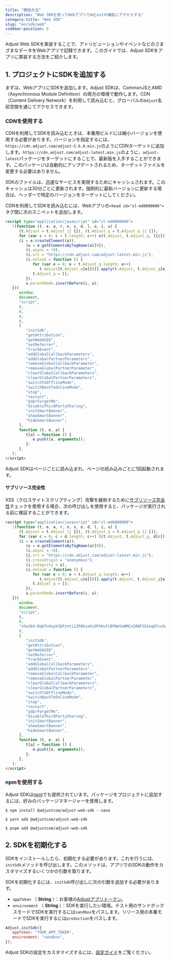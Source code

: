 ```yaml
---
title: "開始方法"
description: "Web SDKを使ってWebアプリでAdjustの機能にアクセスする"
category-title: "Web SDK"
slug: "en/sdk/web"
sidebar-position: 6
---
```

Adjust Web SDKを実装することで、アトリビューションやイベントなどのさまざまなデータをWebアプリで記録できます。このガイドでは、Adjust SDKをアプリに実装する方法をご紹介します。

1\. プロジェクトにSDKを追加する
--------------------

まずは、WebアプリにSDKを追加します。Adjust SDKは、CommonJSとAMD（Asynchronous Module Definition）の両方の環境で動作します。CDN（Content Delivery Network）を利用して読み込むと、グローバルの`Adjust`名前空間を通じてアクセスできます。

### CDNを使用する

CDNを利用してSDKを読み込むときは、本番用ビルドには縮小バージョンを使用する必要があります。バージョンを指定するには、`https://cdn.adjust.com/adjust-5.6.0.min.js`のようにCDNターゲットに追加します。`https://cdn.adjust.com/adjust-latest.min.js`のように、`adjust-latest`パッケージをターゲットにすることで、最新版を入手することができます。このパッケージは自動的にアップデートされるため、ターゲットファイルを変更する必要はありません。
<callout type="tip"> 

SDKのファイルは、迅速なサービスを実現するためにキャッシュされます。このキャッシュは30分ごとに更新されます。強制的に最新バージョンに更新する場合は、ヘッダーで特定のバージョンをターゲットにしてください。
</Callout> 

CDNを利用してSDKを読み込むには、Webアプリの`<head id="sl-md0000000">`タグ間に次のスニペットを追加します。

```html
<script type="application/javascript" id="sl-md0000000">
   !(function (t, e, a, r, n, s, d, l, o, i, u) {
      (t.Adjust = t.Adjust || {}), (t.Adjust_q = t.Adjust_q || []);
      for (var c = 0; c < l.length; c++) o(t.Adjust, t.Adjust_q, l[c]);
      (i = e.createElement(a)),
         (u = e.getElementsByTagName(a)[0]),
         (i.async = !0),
         (i.src = "https://cdn.adjust.com/adjust-latest.min.js"),
         (i.onload = function () {
            for (var e = 0; e < t.Adjust_q.length; e++)
               t.Adjust[t.Adjust_q[e][0]].apply(t.Adjust, t.Adjust_q[e][1]);
            t.Adjust_q = [];
         }),
         u.parentNode.insertBefore(i, u);
   })(
      window,
      document,
      "script",
      0,
      0,
      0,
      0,
      [
         "initSdk",
         "getAttribution",
         "getWebUUID",
         "setReferrer",
         "trackEvent",
         "addGlobalCallbackParameters",
         "addGlobalPartnerParameters",
         "removeGlobalCallbackParameter",
         "removeGlobalPartnerParameter",
         "clearGlobalCallbackParameters",
         "clearGlobalPartnerParameters",
         "switchToOfflineMode",
         "switchBackToOnlineMode",
         "stop",
         "restart",
         "gdprForgetMe",
         "disableThirdPartySharing",
         "initSmartBanner",
         "showSmartBanner",
         "hideSmartBanner",
      ],
      function (t, e, a) {
         t[a] = function () {
            e.push([a, arguments]);
         };
      },
   );
</script>
```

Adjust SDKはページごとに読み込まれ、ページの読み込みごとに1回起動されます。

#### サブリソース完全性

XSS（クロスサイトスクリプティング）攻撃を緩和するために[サブリソース完全性](https://developer.mozilla.org/en-US/docs/Web/Security/Subresource_Integrity)チェックを使用する場合、次の呼び出しを使用すると、パッケージが実行される前に検証することができます。

```html
<script type="application/javascript" id="sl-md0000000">
   !(function (t, e, a, r, n, s, o, d, l, i, u) {
      (t.Adjust = t.Adjust || {}), (t.Adjust_q = t.Adjust_q || []);
      for (var c = 0; c < d.length; c++) l(t.Adjust, t.Adjust_q, d[c]);
      (i = e.createElement(a)),
         (u = e.getElementsByTagName(a)[0]),
         (i.async = !0),
         (i.src = "https://cdn.adjust.com/adjust-latest.min.js"),
         (i.crossOrigin = "anonymous"),
         (i.integrity = s),
         (i.onload = function () {
            for (var e = 0; e < t.Adjust_q.length; e++)
               t.Adjust[t.Adjust_q[e][0]].apply(t.Adjust, t.Adjust_q[e][1]);
            t.Adjust_q = [];
         }),
         u.parentNode.insertBefore(i, u);
   })(
      window,
      document,
      "script",
      0,
      0,
      "sha384-BqbTn9xyk5DPznti1ZP8ksxKiOFhKufLBFWm5eNMCnZABFSG1eqQfcu5dsiZJHu5",
      0,
      [
         "initSdk",
         "getAttribution",
         "getWebUUID",
         "setReferrer",
         "trackEvent",
         "addGlobalCallbackParameters",
         "addGlobalPartnerParameters",
         "removeGlobalCallbackParameter",
         "removeGlobalPartnerParameter",
         "clearGlobalCallbackParameters",
         "clearGlobalPartnerParameters",
         "switchToOfflineMode",
         "switchBackToOnlineMode",
         "stop",
         "restart",
         "gdprForgetMe",
         "disableThirdPartySharing",
         "initSmartBanner",
         "showSmartBanner",
         "hideSmartBanner",
      ],
      function (t, e, a) {
         t[a] = function () {
            e.push([a, arguments]);
         };
      },
   );
</script>
```

### npmを使用する

Adjust SDKは[npm](https://www.npmjs.com/package/@adjustcom/adjust-web-sdk)でも提供されています。パッケージをプロジェクトに追加するには、好みのパッケージマネージャーを使用します。
<tabs> <tab title="NPM" sync="npm"> 

```console
$ npm install @adjustcom/adjust-web-sdk --save
```

</Tab> <tab title="yarn" sync="yarn"> 

```console
$ yarn add @adjustcom/adjust-web-sdk
```

</Tab> <tab title="pnpm" sync="pnpm"> 

```console
$ pnpm add @adjustcom/adjust-web-sdk
```

</Tab> </Tabs> 

2\. SDKを初期化する
--------------

SDKをインストールしたら、初期化する必要があります。これを行うには、`initSdk`メソッドを呼び出します。このメソッドは、アプリでのSDKの動作をカスタマイズするいくつかの引数を取ります。

SDKを初期化するには、`initSdk`呼び出しに次の引数を追加する必要があります。

* `appToken` （ **String** ）：お客様の[Adjustアプリトークン](https://help.adjust.com/en/article/app-token-and-reporting-currency#view-your-app-details)。
* `environment` （ **String** ）：SDKを実行したい環境。テスト用のサンドボックスモードでSDKを実行するには`sandbox`をパスします。リリース用の本番モードでSDKを実行するには`production`をパスします。

```js
Adjust.initSdk({
   appToken: "YOUR_APP_TOKEN",
   environment: "sandbox",
});
```

<callout type="seealso"> 

Adjust SDKの設定をカスタマイズするには、[設定ガイド](/en/sdk/web/configuration)をご覧ください。
</Callout>

